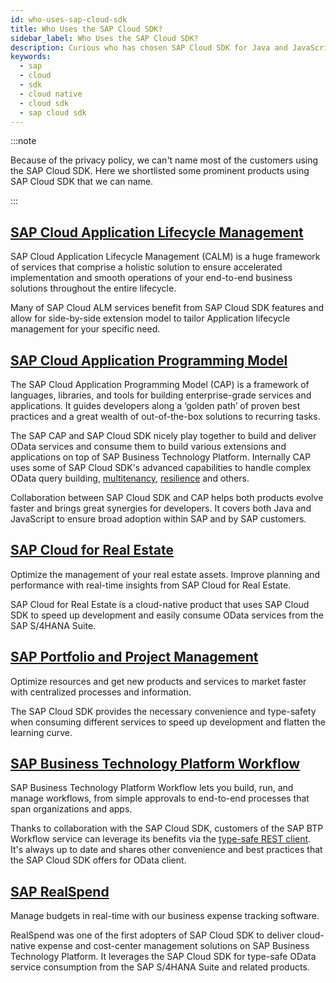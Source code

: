 ```yaml
---
id: who-uses-sap-cloud-sdk
title: Who Uses the SAP Cloud SDK?
sidebar_label: Who Uses the SAP Cloud SDK?
description: Curious who has chosen SAP Cloud SDK for Java and JavaScript for their projects? We'll list our most prominent customers and apps for your reference.
keywords:
  - sap
  - cloud
  - sdk
  - cloud native
  - cloud sdk
  - sap cloud sdk
---
```


:::note

Because of the privacy policy, we can't name most of the customers using the SAP Cloud SDK.
Here we shortlisted some prominent products using SAP Cloud SDK that we can name.

:::

## [SAP Cloud Application Lifecycle Management](https://support.sap.com/en/alm.html)

SAP Cloud Application Lifecycle Management (CALM) is a huge framework of services that comprise a holistic solution to ensure accelerated implementation and smooth operations of your end-to-end business solutions throughout the entire lifecycle.

Many of SAP Cloud ALM services benefit from SAP Cloud SDK features and allow for side-by-side extension model to tailor Application lifecycle management for your specific need.

## [SAP Cloud Application Programming Model](https://cap.cloud.sap/docs/)

The SAP Cloud Application Programming Model (CAP) is a framework of languages, libraries, and tools for building enterprise-grade services and applications.
It guides developers along a ‘golden path’ of proven best practices and a great wealth of out-of-the-box solutions to recurring tasks.

The SAP CAP and SAP Cloud SDK nicely play together to build and deliver OData services and consume them to build various extensions and applications on top of SAP Business Technology Platform.
Internally CAP uses some of SAP Cloud SDK's advanced capabilities to handle complex OData query building, [multitenancy](/docs/java/features/multi-tenancy/multi-tenancy-thread-context), [resilience](/docs/java/features/resilience) and others.

Collaboration between SAP Cloud SDK and CAP helps both products evolve faster and brings great synergies for developers.
It covers both Java and JavaScript to ensure broad adoption within SAP and by SAP customers.

## [SAP Cloud for Real Estate](https://www.sap.com/products/real-estate-facilities-mgmt-cloud.html)

Optimize the management of your real estate assets.
Improve planning and performance with real-time insights from SAP Cloud for Real Estate.

SAP Cloud for Real Estate is a cloud-native product that uses SAP Cloud SDK to speed up development and easily consume OData services from the SAP S/4HANA Suite.

## [SAP Portfolio and Project Management](https://www.sap.com/germany/products/project-portfolio-management.html)

Optimize resources and get new products and services to market faster with centralized processes and information.

The SAP Cloud SDK provides the necessary convenience and type-safety when consuming different services to speed up development and flatten the learning curve.

## [SAP Business Technology Platform Workflow](https://help.sap.com/viewer/product/WORKFLOW_SERVICE/Cloud/en-US)

SAP Business Technology Platform Workflow lets you build, run, and manage workflows, from simple approvals to end-to-end processes that span organizations and apps.

Thanks to collaboration with the SAP Cloud SDK, customers of the SAP BTP Workflow service can leverage its benefits via the [type-safe REST client](/docs/java/features/rest/clients/scp-workflow-rest-api).
It's always up to date and shares other convenience and best practices that the SAP Cloud SDK offers for OData client.

## [SAP RealSpend](https://www.sap.com/germany/products/real-time-budget-spend.html)

Manage budgets in real-time with our business expense tracking software.

RealSpend was one of the first adopters of SAP Cloud SDK to deliver cloud-native expense and cost-center management solutions on SAP Business Technology Platform.
It leverages the SAP Cloud SDK for type-safe OData service consumption from the SAP S/4HANA Suite and related products.
